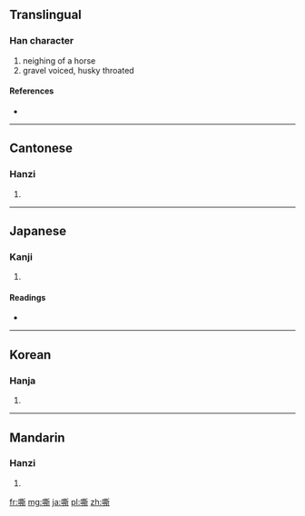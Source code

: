==Translingual==

===Han character===
{{Han char|rn=30|rad=口|as=12|sn=15|four=6202<sub>1</sub>|canj=口廿金中 (RTCL)}}

# neighing of a horse
# gravel voiced, husky throated

====References====
* {{Han ref|kx=0207.140|dkj=04260|dj=0430.120|hdz=10681.060|uh=5636|ud=22070|bh=BC52|bd=48210}}

----

==Cantonese==

===Hanzi===
{{yue-hanzi|jyut=|y=sai1}}

# {{defn|lang=yue|sort=口12}}

----

==Japanese==

===Kanji===
{{ja-kanji|grade=|rs=口12}}

# {{defn|lang=ja|sort=口12}}

====Readings====
* {{ja-readings|on=[[せい]] (sei)|kun=[[いななく]] (inanaku)}}

----

==Korean==

===Hanja===
{{ko-hanja|hangeul=시|rv=si|mr=si}}

# {{defn|lang=ko|sort=口12}}

----

==Mandarin==

===Hanzi===
{{cmn-hanzi|pin=[[sī]] ([[si1]])|wg=ssu<sup>1</sup>}}

# {{defn|lang=cmn|sort=口12}}

[[fr:嘶]]
[[mg:嘶]]
[[ja:嘶]]
[[pl:嘶]]
[[zh:嘶]]